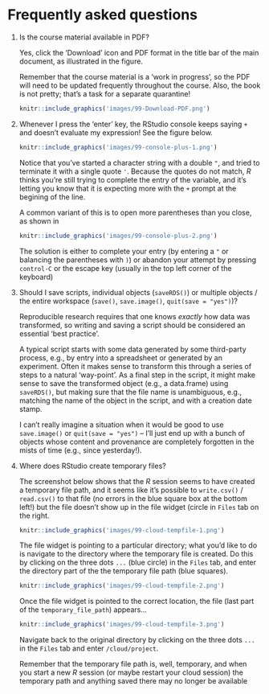 # Frequently asked questions {-}

1. Is the course material available in PDF?

   Yes, click the 'Download' icon and PDF format in the title bar of the main document, as illustrated in the  figure.

   Remember that the course material is a 'work in progress', so the PDF will need to be updated frequently throughout the course. Also, the book is not pretty; that's a task for a separate quarantine!

    ```r
    knitr::include_graphics('images/99-Download-PDF.png')
    ```
    
1. Whenever I press the 'enter' key, the RStudio console keeps saying `+` and doesn't evaluate my expression! See the figure below.

    ```r
    knitr::include_graphics('images/99-console-plus-1.png')
    ```
    
   Notice that you've started a character string with a double `"`, and tried to terminate it with a single quote `'`. Because the quotes do not match, _R_ thinks you're still trying to complete the entry of the variable, and it's letting you know that it is expecting more with the `+` prompt at the begining of the line.
   
   A common variant of this is to open more parentheses than you close, as shown in 
   
    ```r
    knitr::include_graphics('images/99-console-plus-2.png')
    ```

   The solution is either to complete your entry (by entering a `"` or balancing the parentheses with `)`) or abandon your attempt by pressing `control-C` or the escape key (usually in the top left corner of the keyboard)
   
1. Should I save scripts, individual objects (`saveRDS()`) or multiple objects / the entire workspace (`save()`, `save.image()`, `quit(save = "yes")`)?

   Reproducible research requires that one knows _exactly_ how data was transformed, so writing and saving a script should be considered an essential 'best practice'.
  
   A typical script starts with some data generated by some third-party process, e.g., by entry into a spreadsheet or generated by an experiment. Often it makes sense to transform this through a series of steps to a natural 'way-point'. As a final step in the script, it might make sense to save the transformed object (e.g., a data.frame) using `saveRDS()`, but making sure that the file name is unambiguous, e.g., matching the name of the object in the script, and with a creation date stamp.
  
   I can't really imagine a situation when it would be good to use `save.image()` or `quit(save = "yes")` -- I'll just end up with a bunch of objects whose content and provenance are completely forgotten in the mists of time (e.g., since yesterday!).

1. Where does RStudio create temporary files?

   The screenshot below shows that the _R_ session seems to have created a temporary file path, and it seems like it's possible to `write.csv()` / `read.csv()` to that file (no errors in the blue square box at the bottom left!) but the file doesn't show up in the file widget (circle in `Files` tab on the right.
   
      
    ```r
    knitr::include_graphics('images/99-cloud-tempfile-1.png')
    ```

    The file widget is pointing to a particular directory; what you'd like to do is navigate to the directory where the temporary file is created. Do this by clicking on the three dots `...` (blue circle) in the `Files` tab, and enter the directory part of the the temporary file path (blue squares).
      
    ```r
    knitr::include_graphics('images/99-cloud-tempfile-2.png')
    ```
    
    Once the file widget is pointed to the correct location, the file (last part of the `temporary_file_path`) appears...
      
    ```r
    knitr::include_graphics('images/99-cloud-tempfile-3.png')
    ```

   Navigate back to the original directory by clicking on the three dots `...` in the `Files` tab and enter `/cloud/project`.
   
   Remember that the temporary file path is, well, temporary, and when you start a new _R_ session (or maybe restart your cloud session) the temporary path and anything saved there may no longer be available
